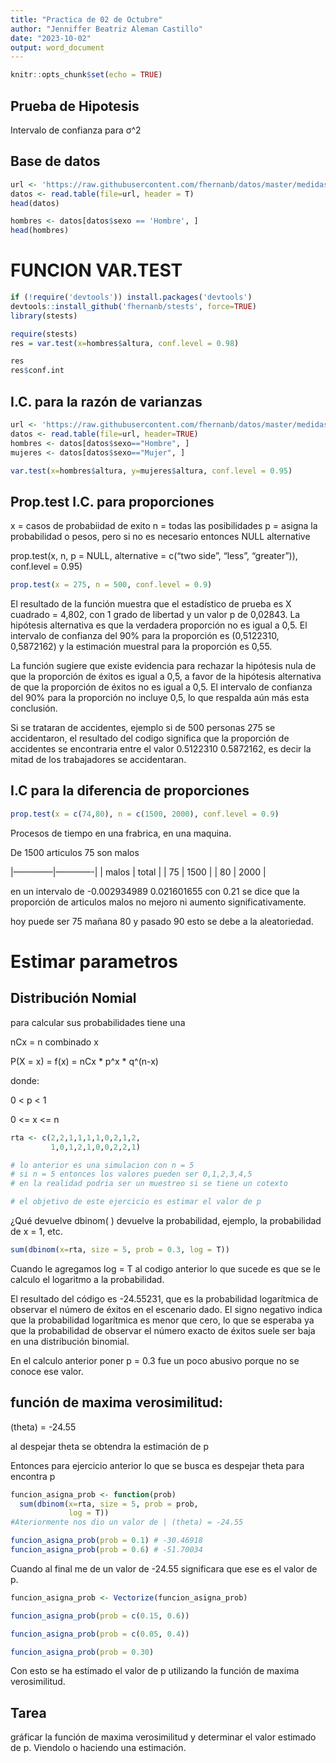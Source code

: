 ---
title: "Practica de 02 de Octubre"
author: "Jenniffer Beatriz Aleman Castillo"
date: "2023-10-02"
output: word_document
---

```{r setup, include=FALSE}
knitr::opts_chunk$set(echo = TRUE)
```

## Prueba de Hipotesis

Intervalo de confianza para  σ^2

## Base de datos

```{r}
url <- 'https://raw.githubusercontent.com/fhernanb/datos/master/medidas_cuerpo'
datos <- read.table(file=url, header = T)
head(datos)
```

```{r}

hombres <- datos[datos$sexo == 'Hombre', ]
head(hombres)
```

# FUNCION VAR.TEST

```{r}

if (!require('devtools')) install.packages('devtools')
devtools::install_github('fhernanb/stests', force=TRUE)
library(stests)
```


```{r}
require(stests)
res = var.test(x=hombres$altura, conf.level = 0.98)

res
res$conf.int
```

## I.C. para la razón de varianzas

```{r}
url <- 'https://raw.githubusercontent.com/fhernanb/datos/master/medidas_cuerpo'
datos <- read.table(file=url, header=TRUE)
hombres <- datos[datos$sexo=="Hombre", ]
mujeres <- datos[datos$sexo=="Mujer", ]

var.test(x=hombres$altura, y=mujeres$altura, conf.level = 0.95)
```

## Prop.test I.C. para proporciones

x = casos de probabiidad de exito
n = todas las posibilidades
p = asigna la probabilidad o pesos, pero si no es necesario entonces NULL
alternative 

prop.test(x, n, p = NULL, alternative = c("two side", "less", "greater")),
              conf.level = 0.95)

```{r}
prop.test(x = 275, n = 500, conf.level = 0.9)
```

El resultado de la función muestra que el estadístico de prueba es X cuadrado = 4,802, con 1 grado de libertad y un valor p de 0,02843. La hipótesis alternativa es que la verdadera proporción no es igual a 0,5. El intervalo de confianza del 90% para la proporción es (0,5122310, 0,5872162) y la estimación muestral para la proporción es 0,55.

La función sugiere que existe evidencia para rechazar la hipótesis nula de que la proporción de éxitos es igual a 0,5, a favor de la hipótesis alternativa de que la proporción de éxitos no es igual a 0,5. El intervalo de confianza del 90% para la proporción no incluye 0,5, lo que respalda aún más esta conclusión.

Si se trataran de accidentes, ejemplo si de 500 personas 275 se accidentaron, el resultado del codigo significa que la proporción de accidentes se encontraria entre el valor 0.5122310 0.5872162, es decir la mitad de los trabajadores se accidentaran.


## I.C para la diferencia de proporciones

```{r}
prop.test(x = c(74,80), n = c(1500, 2000), conf.level = 0.9)
```

Procesos de tiempo en una frabrica, en una maquina.

De 1500 articulos 75 son malos

|--------------|-------------|
| malos        |  total      |
|  75 | 1500 |
| 80 | 2000 |

en un intervalo de -0.002934989  0.021601655 con 0.21 se dice que la proporción de articulos malos no mejoro ni aumento significativamente.

hoy puede ser 75 mañana 80 y pasado 90 esto se debe a la aleatoriedad.


# Estimar parametros

## Distribución Nomial

para calcular sus probabilidades tiene una 

nCx = n combinado x

P(X = x) = f(x) = nCx * p^x * q^(n-x)

donde: 

0 < p < 1

0 <= x <= n

```{r}
rta <- c(2,2,1,1,1,1,0,2,1,2,
         1,0,1,2,1,0,0,2,2,1)

# lo anterior es una simulacion con n = 5
# si n = 5 entonces los valores pueden ser 0,1,2,3,4,5
# en la realidad podria ser un muestreo si se tiene un cotexto

# el objetivo de este ejercicio es estimar el valor de p

```

¿Qué devuelve dbinom( ) devuelve la probabilidad, ejemplo, la probabilidad de x = 1, etc.

```{r}
sum(dbinom(x=rta, size = 5, prob = 0.3, log = T))
```

Cuando le agregamos log = T al codigo anterior lo que sucede es que se le calculo el logaritmo a la probabilidad.

El resultado del código es -24.55231, que es la probabilidad logarítmica de observar el número de éxitos en el escenario dado. El signo negativo indica que la probabilidad logarítmica es menor que cero, lo que se esperaba ya que la probabilidad de observar el número exacto de éxitos suele ser baja en una distribución binomial.

En el calculo anterior poner p = 0.3 fue un poco abusivo porque no se conoce ese valor.


## función de maxima verosimilitud:

| (theta) = -24.55

al despejar theta se obtendra la estimación de p

Entonces para ejercicio anterior lo que se busca es despejar theta para encontra p

```{r}
funcion_asigna_prob <- function(prob)
  sum(dbinom(x=rta, size = 5, prob = prob, 
             log = T))
#Ateriormente nos dio un valor de | (theta) = -24.55

funcion_asigna_prob(prob = 0.1) # -30.46918
funcion_asigna_prob(prob = 0.6) # -51.70034
```

Cuando al final me de un valor de -24.55 significara que ese es el valor de p.

```{r}
funcion_asigna_prob <- Vectorize(funcion_asigna_prob)
```


```{r}
funcion_asigna_prob(prob = c(0.15, 0.6))
```




```{r}
funcion_asigna_prob(prob = c(0.05, 0.4))
```




```{r}
funcion_asigna_prob(prob = 0.30)
```

Con esto se ha estimado el valor de p utilizando la función de maxima verosimilitud.

## Tarea

gráficar la función de maxima verosimilitud y determinar el valor estimado de p. Viendolo o haciendo una estimación.


